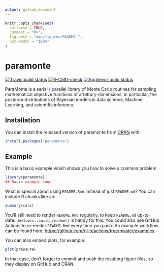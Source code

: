 ```yaml
---
output: github_document
---
```


<!-- README.md is generated from README.Rmd. Please edit that file -->

```r
knitr::opts_chunk$set(
  collapse = TRUE,
  comment = "#>",
  fig.path = "man/figures/README-",
  out.width = "100%"
)
```

# paramonte

<!-- badges: start -->
[![Travis build status](https://travis-ci.com/ShashankKumbhare/paramonteR.svg?branch=master)](https://travis-ci.com/ShashankKumbhare/paramonteR)
[![R-CMD-check](https://github.com/ShashankKumbhare/paramonteR/workflows/R-CMD-check/badge.svg)](https://github.com/ShashankKumbhare/paramonteR/actions)
[![AppVeyor build status](https://ci.appveyor.com/api/projects/status/github/ShashankKumbhare/paramonteR?branch=master&svg=true)](https://ci.appveyor.com/project/ShashankKumbhare/paramonteR)
<!-- badges: end -->

ParaMonte is a serial / parallel library of Monte Carlo routines for sampling
mathematical objective functions of arbitrary-dimensions, in particular,
the posterior distributions of Bayesian models in data science,
Machine Learning, and scientific inference.

## Installation

You can install the released version of paramonte from [CRAN](https://CRAN.R-project.org) with:

``` r
install.packages("paramonte")
```

## Example

This is a basic example which shows you how to solve a common problem:

```r
library(paramonte)
## basic example code
```

What is special about using `README.Rmd` instead of just `README.md`? You can include R chunks like so:

```r
summary(cars)
```

You'll still need to render `README.Rmd` regularly, to keep `README.md` up-to-date. `devtools::build_readme()` is handy for this. You could also use GitHub Actions to re-render `README.Rmd` every time you push. An example workflow can be found here: <https://github.com/r-lib/actions/tree/master/examples>.

You can also embed plots, for example:

```r
plot(pressure)
```

In that case, don't forget to commit and push the resulting figure files, so they display on GitHub and CRAN.
